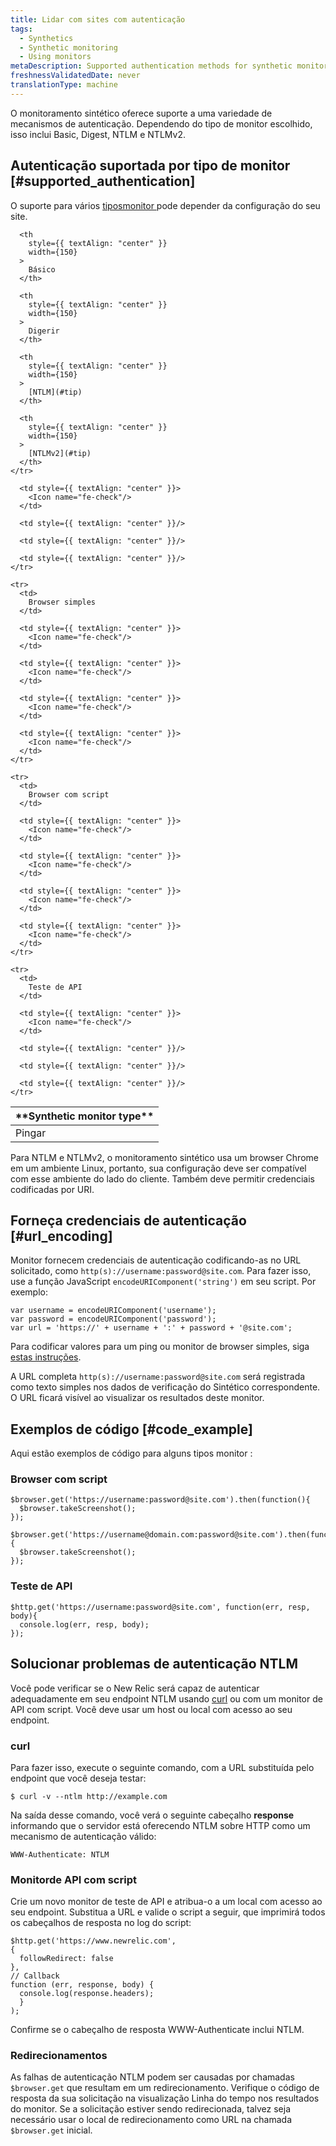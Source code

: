 ```yaml
---
title: Lidar com sites com autenticação
tags:
  - Synthetics
  - Synthetic monitoring
  - Using monitors
metaDescription: Supported authentication methods for synthetic monitors and how to provide authentication using scripted monitors.
freshnessValidatedDate: never
translationType: machine
---
```


O monitoramento sintético oferece suporte a uma variedade de mecanismos de autenticação. Dependendo do tipo de monitor escolhido, isso inclui Basic, Digest, NTLM e NTLMv2.

## Autenticação suportada por tipo de monitor [#supported_authentication]

O suporte para vários [tiposmonitor ](/docs/synthetics/new-relic-synthetics/using-monitors/add-edit-monitors#types-monitors)pode depender da configuração do seu site.

<table>
  <thead>
    <tr>
      <th>
        <DNT>
          **Synthetic monitor type**
        </DNT>
      </th>

      <th
        style={{ textAlign: "center" }}
        width={150}
      >
        Básico
      </th>

      <th
        style={{ textAlign: "center" }}
        width={150}
      >
        Digerir
      </th>

      <th
        style={{ textAlign: "center" }}
        width={150}
      >
        [NTLM](#tip)
      </th>

      <th
        style={{ textAlign: "center" }}
        width={150}
      >
        [NTLMv2](#tip)
      </th>
    </tr>
  </thead>

  <tbody>
    <tr>
      <td>
        Pingar
      </td>

      <td style={{ textAlign: "center" }}>
        <Icon name="fe-check"/>
      </td>

      <td style={{ textAlign: "center" }}/>

      <td style={{ textAlign: "center" }}/>

      <td style={{ textAlign: "center" }}/>
    </tr>

    <tr>
      <td>
        Browser simples
      </td>

      <td style={{ textAlign: "center" }}>
        <Icon name="fe-check"/>
      </td>

      <td style={{ textAlign: "center" }}>
        <Icon name="fe-check"/>
      </td>

      <td style={{ textAlign: "center" }}>
        <Icon name="fe-check"/>
      </td>

      <td style={{ textAlign: "center" }}>
        <Icon name="fe-check"/>
      </td>
    </tr>

    <tr>
      <td>
        Browser com script
      </td>

      <td style={{ textAlign: "center" }}>
        <Icon name="fe-check"/>
      </td>

      <td style={{ textAlign: "center" }}>
        <Icon name="fe-check"/>
      </td>

      <td style={{ textAlign: "center" }}>
        <Icon name="fe-check"/>
      </td>

      <td style={{ textAlign: "center" }}>
        <Icon name="fe-check"/>
      </td>
    </tr>

    <tr>
      <td>
        Teste de API
      </td>

      <td style={{ textAlign: "center" }}>
        <Icon name="fe-check"/>
      </td>

      <td style={{ textAlign: "center" }}/>

      <td style={{ textAlign: "center" }}/>

      <td style={{ textAlign: "center" }}/>
    </tr>
  </tbody>
</table>

<Callout variant="tip">
  Para NTLM e NTLMv2, o monitoramento sintético usa um browser Chrome em um ambiente Linux, portanto, sua configuração deve ser compatível com esse ambiente do lado do cliente. Também deve permitir credenciais codificadas por URI.
</Callout>

## Forneça credenciais de autenticação [#url_encoding]

Monitor fornecem credenciais de autenticação codificando-as no URL solicitado, como `http(s)://username:password@site.com`. Para fazer isso, use a função JavaScript `encodeURIComponent('string')` em seu script. Por exemplo:

```
var username = encodeURIComponent('username');
var password = encodeURIComponent('password');
var url = 'https://' + username + ':' + password + '@site.com';
```

Para codificar valores para um ping ou monitor de browser simples, siga [estas instruções](https://www.w3schools.com/tags/ref_urlencode.ASP).

A URL completa `http(s)://username:password@site.com` será registrada como texto simples nos dados de verificação do Sintético correspondente. O URL ficará visível ao visualizar os resultados deste monitor.

## Exemplos de código [#code_example]

Aqui estão exemplos de código para alguns tipos monitor :

### Browser com script

```
$browser.get('https://username:password@site.com').then(function(){
  $browser.takeScreenshot();
});
```

```
$browser.get('https://username@domain.com:password@site.com').then(function(){
  $browser.takeScreenshot();
});
```

### Teste de API

```
$http.get('https://username:password@site.com', function(err, resp, body){
  console.log(err, resp, body);
});
```

## Solucionar problemas de autenticação NTLM

Você pode verificar se o New Relic será capaz de autenticar adequadamente em seu endpoint NTLM usando [curl](https://curl.haxx.se) ou com um monitor de API com script. Você deve usar um host ou local com acesso ao seu endpoint.

### curl

Para fazer isso, execute o seguinte comando, com a URL substituída pelo endpoint que você deseja testar:

```
$ curl -v --ntlm http://example.com
```

Na saída desse comando, você verá o seguinte cabeçalho <DNT>**response**</DNT> informando que o servidor está oferecendo NTLM sobre HTTP como um mecanismo de autenticação válido:

```
WWW-Authenticate: NTLM
```

### Monitorde API com script

Crie um novo monitor de teste de API e atribua-o a um local com acesso ao seu endpoint. Substitua a URL e valide o script a seguir, que imprimirá todos os cabeçalhos de resposta no log do script:

```
$http.get('https://www.newrelic.com',
{
  followRedirect: false
},
// Callback
function (err, response, body) {
  console.log(response.headers);
  }
);
```

Confirme se o cabeçalho de resposta WWW-Authenticate inclui NTLM.

### Redirecionamentos

As falhas de autenticação NTLM podem ser causadas por chamadas `$browser.get` que resultam em um redirecionamento. Verifique o código de resposta da sua solicitação na visualização Linha do tempo nos resultados do monitor. Se a solicitação estiver sendo redirecionada, talvez seja necessário usar o local de redirecionamento como URL na chamada `$browser.get` inicial.